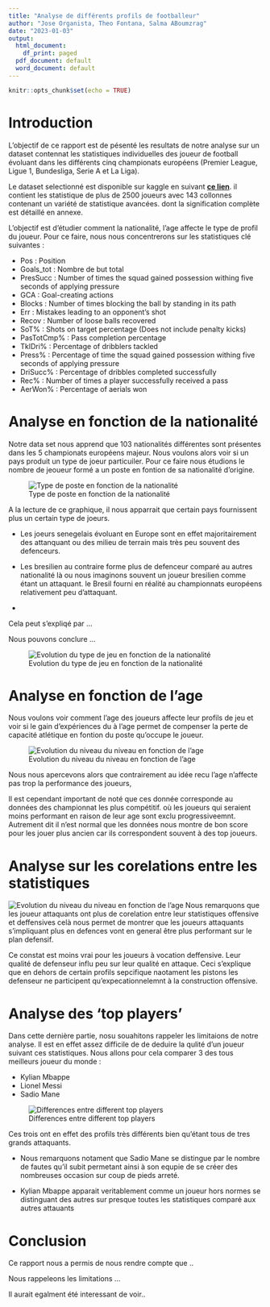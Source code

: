 ```yaml
---
title: "Analyse de différents profils de footballeur"
author: "Jose Organista, Theo Fontana, Salma ABoumzrag"
date: "2023-01-03"
output:
  html_document:
    df_print: paged
  pdf_document: default
  word_document: default
---
```


```r
knitr::opts_chunk$set(echo = TRUE)
```

# Introduction

L'objectif de ce rapport est de pésenté les resultats de notre analyse sur un dataset contennat les statistiques individuelles des joueur de football évoluant dans les différents cinq championats européens (Premier League, Ligue 1, Bundesliga, Serie A et La Liga).

Le dataset selectionné est disponible sur kaggle en suivant [**ce lien**](https://www.kaggle.com/datasets/vivovinco/20212022-football-player-stats). il contient les statistique de plus de 2500 joueurs avec 143 collonnes contenant un variété de statistique avancées. dont la signification complète est détaillé en annexe.

L'objectif est d'étudier comment la nationalité, l'age affecte le type de profil du joueur. Pour ce faire, nous nous concentrerons sur les statistiques clé suivantes :

-   Pos : Position
-   Goals_tot : Nombre de but total
-   PresSucc : Number of times the squad gained possession withing five seconds of applying pressure
-   GCA : Goal-creating actions
-   Blocks : Number of times blocking the ball by standing in its path
-   Err : Mistakes leading to an opponent's shot
-   Recov : Number of loose balls recovered
-   SoT% : Shots on target percentage (Does not include penalty kicks)
-   PasTotCmp% : Pass completion percentage
-   TklDri% : Percentage of dribblers tackled
-   Press% : Percentage of time the squad gained possession withing five seconds of applying pressure
-   DriSucc% : Percentage of dribbles completed successfully
-   Rec% : Number of times a player successfully received a pass
-   AerWon% : Percentage of aerials won

# Analyse en fonction de la nationalité


Notre data set nous apprend que 103 nationalités différentes sont présentes dans les 5 championats européens majeur. Nous voulons alors voir si un pays produit un type de joeur particuiler. Pour ce faire nous étudions le nombre de jeoueur formé a un poste en fontion de sa nationalité d'origine.

![Type de poste en fonction de la nationalité](./asset/positionbynation.png)

A la lecture de ce graphique, il nous apparrait que certain pays fournissent plus un certain type de joeurs.

* Les joeurs senegelais évoluant en Europe sont en effet majoritairement des attanquant ou des milieu de terrain mais très peu souvent des defenceurs.

* Les bresilien au contraire forme plus de defenceur comparé au autres nationalité là ou nous imaginons souvent un joueur bresilien comme étant un attaquant. le Bresil fourni en réalité au championnats européens relativement peu d'attaquant.

* 

Cela peut s'expliqé par ...

Nous pouvons conclure ...

![Evolution du type de jeu en fonction de la nationalité](./asset/statbynations.png)

# Analyse en fonction de l'age

Nous voulons voir comment l'age des joueurs affecte leur profils de jeu et voir si le gain d'expériences du à l'age permet de compenser la perte de capacité atlétique en fontion du poste qu'occupe le joueur.

![Evolution du niveau du niveau en fonction de l'age](./asset/ageEvolutionFigure.png)

Nous nous apercevons alors que contrairement au idée recu l'age n'affecte pas trop la performance des joueurs,

Il est cependant important de noté que ces donnée corresponde au données des championnat les plus compétitif. où les joueurs qui seraient moins performant en raison de leur age sont exclu progressiveemnt. Autrement dit il n'est normal que les données nous montre de bon score pour les jouer plus ancien car ils correspondent souvent à des top joueurs.

# Analyse sur les corelations entre les statistiques

![Evolution du niveau du niveau en fonction de l'age](./asset/correlationFigure.png)
Nous remarquons que les joueur attaquants ont plus de corelation entre leur statistiques offensive et deffensives
celà nous permet de montrer que les joueurs attaquants s'impliquant plus en defences vont en general être plus performant sur le plan defensif.

Ce constat est moins vrai pour les joueurs à vocation deffensive. Leur qualité  de defenseur influ peu sur leur qualité en attaque. Ceci s'explique que en dehors de certain profils sepcifique naotament les pistons les defenseur ne participent qu'expecationnelemnt à la construction offensive.

# Analyse des 'top players'

Dans cette dernière partie, nosu souahitons rappeler les limitaions de notre analyse. Il est en effet assez difficile de de deduire la qulité d'un joueur suivant ces statistiques. Nous allons pour cela comparer 3 des tous meilleurs joueur du monde :
 
- Kylian Mbappe
- Lionel Messi
- Sadio Mane

![Differences entre different top players](./asset/bestForwards.png)

Ces trois ont en effet des profils très différents bien qu'étant tous de tres grands attaquants.

* Nous remarquons notament que Sadio Mane se distingue par le nombre de fautes qu'il subit permetant ainsi à son equpie de se créer des nombreuses occasion sur coup de pieds arreté.

* Kylian Mbappe apparait veritablement comme un joueur hors normes se distinguant des autres sur presque toutes les statistiques comparé aux autres attauants 


# Conclusion

Ce rapport nous a permis de nous rendre compte que ..

Nous rappeleons les limitations ...

Il aurait egalment été interessant de voir..